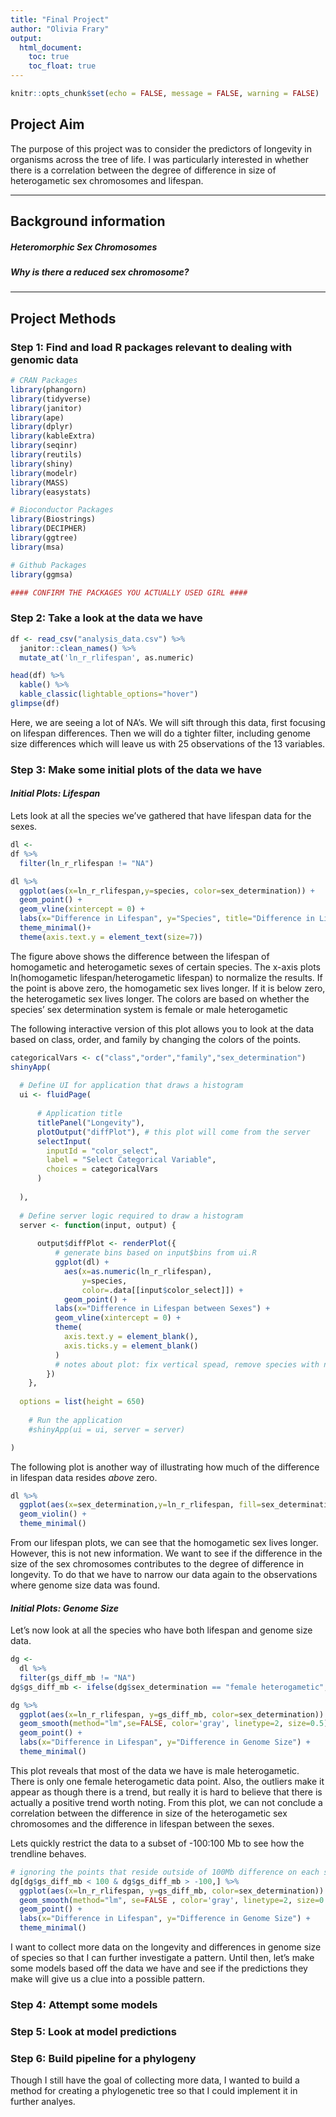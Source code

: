```yaml
---
title: "Final Project"
author: "Olivia Frary"
output:
  html_document:
    toc: true
    toc_float: true
---
```


```r
knitr::opts_chunk$set(echo = FALSE, message = FALSE, warning = FALSE)
```

## Project Aim

The purpose of this project was to consider the predictors of longevity in organisms across the tree of life. I was particularly interested in whether there is a correlation between the degree of difference in size of heterogametic sex chromosomes and lifespan. 

---

## Background information

##### Heteromorphic Sex Chromosomes

##### Why is there a reduced sex chromosome?

---

## Project Methods

### Step 1: Find and load R packages relevant to dealing with genomic data

```r
# CRAN Packages
library(phangorn)
library(tidyverse)
library(janitor)
library(ape)
library(dplyr)
library(kableExtra)
library(seqinr)
library(reutils)
library(shiny)
library(modelr)
library(MASS)
library(easystats)

# Bioconductor Packages
library(Biostrings)
library(DECIPHER)
library(ggtree)
library(msa)

# Github Packages
library(ggmsa)

#### CONFIRM THE PACKAGES YOU ACTUALLY USED GIRL ####

```

### Step 2: Take a look at the data we have

```r
df <- read_csv("analysis_data.csv") %>% 
  janitor::clean_names() %>% 
  mutate_at('ln_r_rlifespan', as.numeric)
```

```r
head(df) %>% 
  kable() %>% 
  kable_classic(lightable_options="hover")
glimpse(df)
```

Here, we are seeing a lot of NA's. We will sift through this data, first focusing on lifespan differences. Then we will do a tighter filter, including genome size differences
which will leave us with 25 observations of the 13 variables. 

### Step 3: Make some initial plots of the data we have

#### <i>Initial Plots: Lifespan</i>

Lets look at all the species we've gathered that have lifespan data for the sexes.

```r
dl <- 
df %>% 
  filter(ln_r_rlifespan != "NA")
```

```r
dl %>% 
  ggplot(aes(x=ln_r_rlifespan,y=species, color=sex_determination)) +
  geom_point() +
  geom_vline(xintercept = 0) +
  labs(x="Difference in Lifespan", y="Species", title="Difference in Lifespan between Homogametic and Heterogametic Sexes") +
  theme_minimal()+
  theme(axis.text.y = element_text(size=7))
```

The figure above shows the difference between the lifespan of homogametic and heterogametic sexes of certain species. The x-axis plots ln(homogametic lifespan/heterogametic lifespan) to normalize the results. If the point is above zero, the homogametic sex lives longer. If it is below zero, the heterogametic sex lives longer. The colors are based on whether the species' sex determination system is female or male heterogametic

The following interactive version of this plot allows you to look at the data
based on class, order, and family by changing the colors of the points. 

```r
categoricalVars <- c("class","order","family","sex_determination")
shinyApp(
  
  # Define UI for application that draws a histogram
  ui <- fluidPage(
  
      # Application title
      titlePanel("Longevity"),
      plotOutput("diffPlot"), # this plot will come from the server
      selectInput(
        inputId = "color_select",
        label = "Select Categorical Variable",
        choices = categoricalVars
      )
      
  ),
  
  # Define server logic required to draw a histogram
  server <- function(input, output) {
  
      output$diffPlot <- renderPlot({
          # generate bins based on input$bins from ui.R
          ggplot(dl) + 
            aes(x=as.numeric(ln_r_rlifespan),
                y=species,
                color=.data[[input$color_select]]) + 
            geom_point() +
          labs(x="Difference in Lifespan between Sexes") +
          geom_vline(xintercept = 0) +
          theme(
            axis.text.y = element_blank(),
            axis.ticks.y = element_blank()
          )
          # notes about plot: fix vertical spead, remove species with no data
        })
    },
  
  options = list(height = 650)
    
    # Run the application 
    #shinyApp(ui = ui, server = server)

)
```

The following plot is another way of illustrating how much of the difference in lifespan
data resides <i>above</i> zero.

```r
dl %>% 
  ggplot(aes(x=sex_determination,y=ln_r_rlifespan, fill=sex_determination)) +
  geom_violin() +
  theme_minimal()
```

From our lifespan plots, we can see that the homogametic sex lives longer. However, this is not new information. We want to see if the difference in the size of the sex chromosomes contributes to the degree of difference in longevity. To do that we have to narrow our data again to the observations where genome size data was found.

#### <i>Initial Plots: Genome Size</i>

Let's now look at all the species who have both lifespan and genome size data.

```r
dg <- 
  dl %>% 
  filter(gs_diff_mb != "NA")
dg$gs_diff_mb <- ifelse(dg$sex_determination == "female heterogametic", -dg$gs_diff_mb, dg$gs_diff_mb)
```

```r
dg %>% 
  ggplot(aes(x=ln_r_rlifespan, y=gs_diff_mb, color=sex_determination)) +
  geom_smooth(method="lm",se=FALSE, color='gray', linetype=2, size=0.5) +
  geom_point() +
  labs(x="Difference in Lifespan", y="Difference in Genome Size") +
  theme_minimal()
```

This plot reveals that most of the data we have is male heterogametic. There is only one female heterogametic data point. Also, the outliers make it appear as though there is a trend, but really it is hard to believe that there is actually a positive trend worth noting. From this plot, we can not conclude a correlation between the difference in size of the heterogametic sex chromosomes and the difference in lifespan between the sexes. 

Lets quickly restrict the data to a subset of -100:100 Mb to see how the trendline behaves. 

```r
# ignoring the points that reside outside of 100Mb difference on each side.
dg[dg$gs_diff_mb < 100 & dg$gs_diff_mb > -100,] %>% 
  ggplot(aes(x=ln_r_rlifespan, y=gs_diff_mb, color=sex_determination)) +
  geom_smooth(method="lm", se=FALSE , color='gray', linetype=2, size=0.5) +
  geom_point() +
  labs(x="Difference in Lifespan", y="Difference in Genome Size") +
  theme_minimal()
```


I want to collect more data on the longevity and differences in genome size of species so that I can further investigate a pattern. Until then, let's make some models based off the data we have and see if the predictions they make will give us a clue into a possible pattern.

### Step 4: Attempt some models 

### Step 5: Look at model predictions

### Step 6: Build pipeline for a phylogeny

Though I still have the goal of collecting more data, I wanted to build a method
for creating a phylogenetic tree so that I could implement it in further analyes.